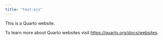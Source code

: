 ```yaml
---
title: "test-ojs"
---
```


This is a Quarto website.

To learn more about Quarto websites visit <https://quarto.org/docs/websites>.
